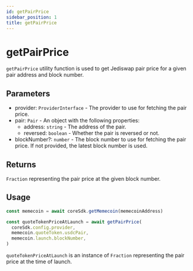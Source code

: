 ---
id: getPairPrice
sidebar_position: 1
title: getPairPrice
---

# getPairPrice

`getPairPrice` utility function is used to get Jediswap pair price for a given pair address and block number.

## Parameters

- provider: `ProviderInterface` - The provider to use for fetching the pair price.
- pair: `Pair` - An object with the following properties:
  - address: `string` - The address of the pair.
  - reversed: `boolean` - Whether the pair is reversed or not.
- blockNumber?: `number` - The block number to use for fetching the pair price. If not provided, the latest block number is used.

## Returns

`Fraction` representing the pair price at the given block number.

## Usage

```ts
const memecoin = await coreSdk.getMemecoin(memecoinAddress)

const quoteTokenPriceAtLaunch = await getPairPrice(
  coreSdk.config.provider,
  memecoin.quoteToken.usdcPair,
  memecoin.launch.blockNumber,
)
```

`quoteTokenPriceAtLaunch` is an instance of `Fraction` representing the pair price at the time of launch.
